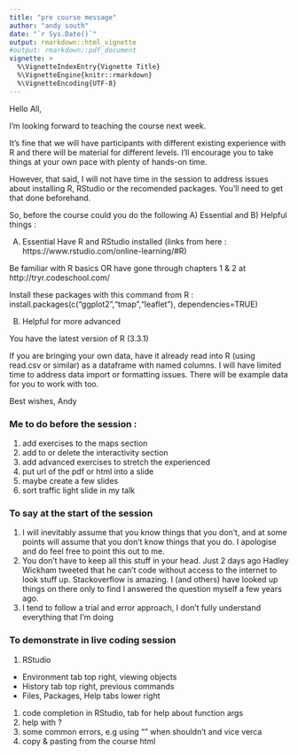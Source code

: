 ```yaml
---
title: "pre course message"
author: "andy south"
date: "`r Sys.Date()`"
output: rmarkdown::html_vignette
#output: rmarkdown::pdf_document
vignette: >
  %\VignetteIndexEntry{Vignette Title}
  %\VignetteEngine{knitr::rmarkdown}
  %\VignetteEncoding{UTF-8}
---
```


Hello All,

I'm looking forward to teaching the course next week.

It's fine that we will have participants with different existing experience with R and there will be material for different levels. I'll encourage you to take things at your own pace with plenty of hands-on time.

However, that said, I will not have time in the session to address issues about installing R, RStudio or the recomended packages. You'll need to get that done beforehand.

So, before the course could you do the following A) Essential and B) Helpful things :

A) Essential
Have R and RStudio installed (links from here : https://www.rstudio.com/online-learning/#R)

Be familiar with R basics OR have gone through chapters 1 & 2 at http://tryr.codeschool.com/

Install these packages with this command from R :
install.packages(c("ggplot2","tmap","leaflet"), dependencies=TRUE)


B) Helpful for more advanced

You have the latest version of R (3.3.1)

If you are bringing your own data, have it already read into R (using read.csv or similar) as a dataframe with named columns. I will have limited time to address data import or formatting issues. There will be example data for you to work with too.


Best wishes,
Andy


### Me to do before the session :
1. add exercises to the maps section
1. add to or delete the interactivity section
1. add advanced exercises to stretch the experienced
1. put url of the pdf or html into a slide
1. maybe create a few slides
1. sort traffic light slide in my talk


### To say at the start of the session
1. I will inevitably assume that you know things that you don't, and at some points will assume that you don't know things that you do. I apologise and do feel free to point this out to me.
1. You don't have to keep all this stuff in your head. Just 2 days ago Hadley Wickham tweeted that he can't code without access to the internet to look stuff up. Stackoverflow is amazing.  I (and others) have looked up things on there only to find I answered the question myself a few years ago.
1. I tend to follow a trial and error approach, I don't fully understand everything that I'm doing


### To demonstrate in live coding session
1. RStudio
  - Environment tab top right, viewing objects
  - History tab top right, previous commands
  - Files, Packages, Help tabs lower right
1. code completion in RStudio, tab for help about function args
1. help with ?
1. some common errors, e.g using "" when shouldn't and vice verca
1. copy & pasting from the course html


  



